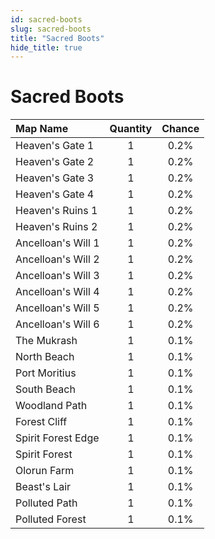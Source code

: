 ```yaml
---
id: sacred-boots
slug: sacred-boots
title: "Sacred Boots"
hide_title: true
---
```



# <ItemIcon iconId="415" height="32"/> Sacred Boots
|Map Name|Quantity|Chance|
|:--|:-:|:-:|
|Heaven's Gate 1|1|0.2%|
|Heaven's Gate 2|1|0.2%|
|Heaven's Gate 3|1|0.2%|
|Heaven's Gate 4|1|0.2%|
|Heaven's Ruins 1|1|0.2%|
|Heaven's Ruins 2|1|0.2%|
|Ancelloan's Will 1|1|0.2%|
|Ancelloan's Will 2|1|0.2%|
|Ancelloan's Will 3|1|0.2%|
|Ancelloan's Will 4|1|0.2%|
|Ancelloan's Will 5|1|0.2%|
|Ancelloan's Will 6|1|0.2%|
|The Mukrash|1|0.1%|
|North Beach|1|0.1%|
|Port Moritius|1|0.1%|
|South Beach|1|0.1%|
|Woodland Path|1|0.1%|
|Forest Cliff|1|0.1%|
|Spirit Forest Edge|1|0.1%|
|Spirit Forest|1|0.1%|
|Olorun Farm|1|0.1%|
|Beast's Lair|1|0.1%|
|Polluted Path|1|0.1%|
|Polluted Forest|1|0.1%|


